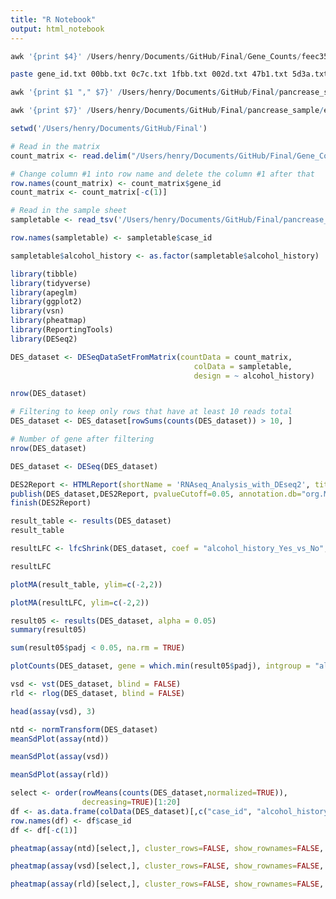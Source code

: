 ```yaml
---
title: "R Notebook"
output: html_notebook
---
```


```python
awk '{print $4}' /Users/henry/Documents/GitHub/Final/Gene_Counts/feec3523-951e-4541-8664-2a71adfdecb5.rna_seq.augmented_star_gene_counts.tsv > /Users/henry/Documents/GitHub/Final/Gene_Counts_Merged/feec.txt
```

```bash
paste gene_id.txt 00bb.txt 0c7c.txt 1fbb.txt 002d.txt 47b1.txt 5d3a.txt 7d5d.txt 7f20.txt 7fc4.txt 9ed8.txt 13db.txt 033f.txt 65ac.txt 67be.txt 78b8.txt 90fe.txt 92aa.txt 875e.txt 1536.txt 3330.txt 6633.txt 6813.txt 6855.txt 9077.txt a5f5.txt a66b.txt afa6.txt c9b3.txt d5d8.txt d92e.txt e1f5.txt ea66.txt f98d.txt f658.txt feec.txt > Merged_Gene_Counts.txt
```

```r
awk '{print $1 "," $7}' /Users/henry/Documents/GitHub/Final/pancrease_sample/exposure.tsv > /Users/henry/Documents/GitHub/Final/pancrease_sample/exposure.txt
```

```r
awk '{print $7}' /Users/henry/Documents/GitHub/Final/pancrease_sample/exposure.tsv > /Users/henry/Documents/GitHub/Final/pancrease_sample/sample2.tsv
```

```r
setwd('/Users/henry/Documents/GitHub/Final')

# Read in the matrix
count_matrix <- read.delim("/Users/henry/Documents/GitHub/Final/Gene_Counts_Merged/Merged_Gene_Counts.txt", header=T, sep="\t")

# Change column #1 into row name and delete the column #1 after that
row.names(count_matrix) <- count_matrix$gene_id
count_matrix <- count_matrix[-c(1)]

# Read in the sample sheet
sampletable <- read_tsv('/Users/henry/Documents/GitHub/Final/pancrease_sample/sample.tsv')

row.names(sampletable) <- sampletable$case_id

sampletable$alcohol_history <- as.factor(sampletable$alcohol_history)
```

```r
library(tibble)
library(tidyverse)
library(apeglm)
library(ggplot2)
library(vsn)
library(pheatmap)
library(ReportingTools)
library(DESeq2)
```

```r
DES_dataset <- DESeqDataSetFromMatrix(countData = count_matrix,
                                         colData = sampletable,
                                         design = ~ alcohol_history)
```

```r
nrow(DES_dataset)
```

```r
# Filtering to keep only rows that have at least 10 reads total
DES_dataset <- DES_dataset[rowSums(counts(DES_dataset)) > 10, ]

# Number of gene after filtering
nrow(DES_dataset)
```

```r
DES_dataset <- DESeq(DES_dataset)
```

```r
DES2Report <- HTMLReport(shortName = 'RNAseq_Analysis_with_DEseq2', title = 'Differential Expression Analysis in Pancrease', reportDirectory = "./reports")
publish(DES_dataset,DES2Report, pvalueCutoff=0.05, annotation.db="org.Mm.eg.db", factor = colData(DES_dataset)$alcohol_history, reportDir="./reports")
finish(DES2Report)
```

```r
result_table <- results(DES_dataset)
result_table
```

```r
resultLFC <- lfcShrink(DES_dataset, coef = "alcohol_history_Yes_vs_No", type = "apeglm")
```

```r
resultLFC
```

```r
plotMA(result_table, ylim=c(-2,2))
```

```r
plotMA(resultLFC, ylim=c(-2,2))
```

```r
result05 <- results(DES_dataset, alpha = 0.05)
summary(result05)
```

```r
sum(result05$padj < 0.05, na.rm = TRUE)
```

```r
plotCounts(DES_dataset, gene = which.min(result05$padj), intgroup = "alcohol_history")
```

```r
vsd <- vst(DES_dataset, blind = FALSE)
rld <- rlog(DES_dataset, blind = FALSE)
```

```r
head(assay(vsd), 3)
```

```r
ntd <- normTransform(DES_dataset)
meanSdPlot(assay(ntd))
```

```r
meanSdPlot(assay(vsd))
```

```r
meanSdPlot(assay(rld))
```

```r
select <- order(rowMeans(counts(DES_dataset,normalized=TRUE)),
                decreasing=TRUE)[1:20]
df <- as.data.frame(colData(DES_dataset)[,c("case_id", "alcohol_history")])
row.names(df) <- df$case_id
df <- df[-c(1)]
```

```r
pheatmap(assay(ntd)[select,], cluster_rows=FALSE, show_rownames=FALSE, cluster_cols=FALSE, annotation_col=df)
```

```r
pheatmap(assay(vsd)[select,], cluster_rows=FALSE, show_rownames=FALSE, cluster_cols=FALSE, annotation_col=df)
```

```r
pheatmap(assay(rld)[select,], cluster_rows=FALSE, show_rownames=FALSE, cluster_cols=FALSE,annotation_col=df)
```

